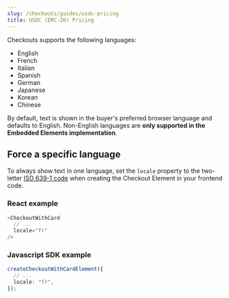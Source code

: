 ```yaml
---
slug: /checkouts/guides/usdc-pricing
title: USDC (ERC-20) Pricing
---
```


Checkouts supports the following languages:

- English
- French
- Italian
- Spanish
- German
- Japanese
- Korean
- Chinese

By default, text is shown in the buyer's preferred browser language and defaults to English. Non-English languages are **only supported in the Embedded Elements implementation**.

## Force a specific language

To always show text in one language, set the `locale` property to the two-letter [ISO 639-1 code](https://en.wikipedia.org/wiki/List_of_ISO_639-1_codes) when creating the Checkout Element in your frontend code.

### React example

```typescript
<CheckoutWithCard
  // ...
  locale="fr"
/>
```

### Javascript SDK example

```typescript
createCheckoutWithCardElement({
  // ...
  locale: "fr",
});
```
